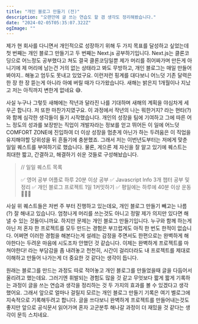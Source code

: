```yaml
---
title: "개인 블로그 만들기 (전)"
description: "오랜만에 글 쓰는 연습도 할 겸 생각도 정리해봤습니다."
date: "2024-02-05T05:35:07.322Z"
ogImage: ""  
---
```


제가 현 회사를 다니면서 개인적으로 성장하기 위해 두 가지 목표를 달성하고 싶었는데 첫 번째는 개인 블로그 만들기고 두 번째는 Next.js 공부하기입니다.
Next.js는 클론코딩으로 어느정도 공부했다고 쳐도 결국 클론코딩일뿐 제가 머리를 쥐어짜가며 만든게 아니기에 제 머리에 남는건 거의 없는 상태라고 봐도 무방하고, 개인 블로그는 매일 만들어 봐야지.. 해놓고 엄두도 못내고 있었구요. 이런저런 핑계를 대다보니 어느덧 기존 달력은 한 장 한 장 뜯는게 아니라 아예 버릴 때가 다가왔습니다. 새해는 밝은지 1개월이나 지났고 저는 아직까지 변한게 없네요 😅.

사실 누구나 그렇듯 새해에는 작년과 달라진 나를 기대하며 새해의 계획을 야심차게 세우곤 합니다. 저 또한 마찬가지였구요. 이 과정에서 작년의 나는 뭐한거지? 라는 현타(?)와 함께 심각한 생각들이 들기 시작했습니다. 개인의 성장을 팀에 기여하고 그에 따른 어느 정도의 성과를 보장받는 직업이 개발자라는 정보를 얻고 뛰어든 이 일에 어느덧 COMFORT ZONE에 진입하여 더 이상 성장을 멈춘게 아닌가 하는 두려움은 이 직업을 유지해야할 당위성을 뒤 흔들기에 충분했죠. 그래서 저는 이번년도부터는 저에게 맞춘 일일 퀘스트를 부여하기로 했습니다. 물론, 게으른 제 자신을 잘 알고 있기에 퀘스트는 최대한 짧고, 간결하고, 해결하기 쉬운 것들로 구성해놨습니다.

> // 일일 퀘스트 목록
>
>✅ 영어 공부 어플로 하루 20분 이상 공부
✅ Javascript Info 3개 챕터 공부 및 정리
✅ 개인 블로그 프로젝트 1일 1커밋하기
✅ 평일에는 하루에 40분 이상 운동 🏋🏻‍♀️

사실 위 퀘스트들은 저번 주 부터 진행하고 있는데요, 개인 블로그 만들기 빼고는 나름(?) 잘 해내고 있습니다. 엄청나게 머리를 쓰는것도 아니고 정말 제가 의지만 있다면 해낼 수 있는 것들이니까요. 하지만 문제는 개인 블로그 만들기입니다. 누구와 함께 하는게 아닌 저 혼자 한 프로젝트를 모두 만드는 경험은 부끄럽게도 아직 한 번도 한적이 없습니다. 어쩌면 이러한 경험을 해본다는게 설레는 감정을 주면서도 한편으로는 완벽하게 해야한다는 두려운 마음에 시도조차 안했던 것 같습니다. 이제는 완벽하게 프로젝트를 마쳐야한다! 라는 부담감을 좀 내려놓고 천천히, 시간이 걸리더라도 내 프로젝트를 제대로 이해하고 만들어 나가는게 더 중요한 것 같다는 생각이 듭니다.

원래는 블로그를 만드는 과정도 따로 적어놓고 개인 블로그를 만들었을때 글을 다듬어서 올리려고 했는데요. 그러기엔 휘발되는 경험도 많을 것 같고 무엇보다 짧게 짧게 기록하는 과정이 글을 쓰는 연습과 생각을 정리하는 것 두 가지의 효과를 볼 수 있겠다고 생각했어요. 그래서 앞으로 얼마나 걸릴지 모르는 개인 블로그 만들기 기록은 여기 벨로그에 지속적으로 기록해두려고 합니다. 글을 쓰다보니 완벽하게 프로젝트를 만들어내는것도 좋지만 앞으로 공식문서 읽어가며 혼자 고군분투 해나갈 과정이 더 재밌을 것 같다는 생각이 문득 스치네요.